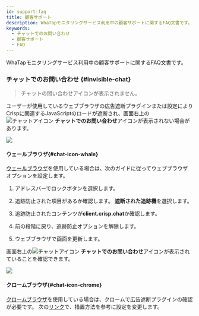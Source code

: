 ```yaml
---
id: support-faq
title: 顧客サポート
description: WhaTapモニタリングサービス利用中の顧客サポートに関するFAQ文書です。
keywords:
  - チャットでのお問い合わせ
  - 顧客サポート
  - FAQ
---
```


WhaTapモニタリングサービス利用中の顧客サポートに関するFAQ文書です。

<div className="faqs">

### チャットでのお問い合わせ {#invisible-chat}

> チャットの問い合わせアイコンが表示されません。

ユーザーが使用しているウェブブラウザの広告遮断プラグインまたは設定によりCrispに関連するJavaScriptのロードが遮断され、画面右上の![チャットアイコン](/img/ico-help.svg) **チャットでのお問い合わせ**アイコンが表示されない場合があります。 

![](/img/support-faq/whale-none-crisp-chat-icon.png)

<div className="faq-about-billing">

#### ウェールブラウザ{#chat-icon-whale}

[ウェールブラウザ](https://whale.naver.com)を使用している場合は、次のガイドに従ってウェブブラウザ オプションを設定します。

1. アドレスバーでロックボタンを選択します。

   <ImgLang img='support-faq/whale-prevent-trace-01.png' desc='' />

2. 追跡防止された項目があるか確認します。 **遮断された追跡機**を選択します。

3. 追跡防止されたコンテンツが**client.crisp.chat**か確認します。

   <ImgLang img='support-faq/whale-prevent-trace-02.png' desc='' />

4. 前の段階に戻り、追跡防止オプションを解除します。

   <ImgLang img='support-faq/whale-prevent-trace-03.png' desc='' />

5. ウェブブラウザで画面を更新します。

画面右上の![チャットアイコン](/img/ico-help.svg) **チャットでのお問い合わせ**アイコンが表示されていることを確認できます。

![](/img/support-faq/whale-visible-crisp-chat-icon.png)

#### クロームブラウザ{#chat-icon-chrome}

[クロームブラウザ](https://www.google.com/chrome)を使用している場合は、クロームで広告遮断プラグインの確認が必要です。 次の[リンク](https://help.crisp.chat/en/article/the-chatbox-does-not-work-or-appear-on-my-website-7v450s/)で、措置方法を参考に設定を変更します。

</div>

</div>
